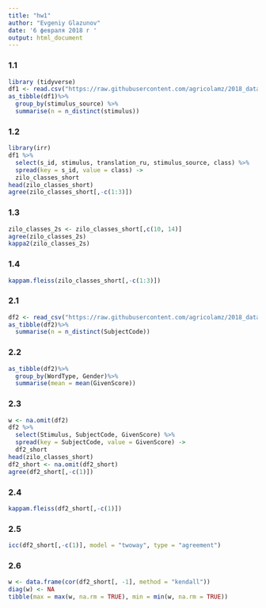 ```yaml
---
title: "hw1"
author: "Evgeniy Glazunov"
date: '6 февраля 2018 г '
output: html_document
---
```


### 1.1
```r
library (tidyverse)
df1 <- read.csv("https://raw.githubusercontent.com/agricolamz/2018_data_analysis_for_linguists/master/data/students/dkbrz/hw1_agreement/hw1_1_zilo_class.csv", encoding = 'UTF-8')
as_tibble(df1)%>%
  group_by(stimulus_source) %>% 
  summarise(n = n_distinct(stimulus))
```
### 1.2
```r
library(irr)
df1 %>% 
  select(s_id, stimulus, translation_ru, stimulus_source, class) %>% 
  spread(key = s_id, value = class) ->
  zilo_classes_short
head(zilo_classes_short)
agree(zilo_classes_short[,-c(1:3)])
```
### 1.3
```r
zilo_classes_2s <- zilo_classes_short[,c(10, 14)]
agree(zilo_classes_2s)
kappa2(zilo_classes_2s)
```

### 1.4

```r
kappam.fleiss(zilo_classes_short[,-c(1:3)])
```


### 2.1
```r
df2 <- read_csv("https://raw.githubusercontent.com/agricolamz/2018_data_analysis_for_linguists/master/data/students/dkbrz/hw1_agreement/hw1_2_verbs.csv")
as_tibble(df2)%>%
  summarise(n = n_distinct(SubjectCode))
```

### 2.2
```r
as_tibble(df2)%>%
  group_by(WordType, Gender)%>%
  summarise(mean = mean(GivenScore))
```

### 2.3
```r
w <- na.omit(df2)
df2 %>% 
  select(Stimulus, SubjectCode, GivenScore) %>% 
  spread(key = SubjectCode, value = GivenScore) ->
  df2_short
head(zilo_classes_short)
df2_short <- na.omit(df2_short)
agree(df2_short[,-c(1)])
```
### 2.4
```r
kappam.fleiss(df2_short[,-c(1)])
```

### 2.5
```r
icc(df2_short[,-c(1)], model = "twoway", type = "agreement")
```

### 2.6
```r
w <- data.frame(cor(df2_short[, -1], method = "kendall"))
diag(w) <- NA
tibble(max = max(w, na.rm = TRUE), min = min(w, na.rm = TRUE))
```